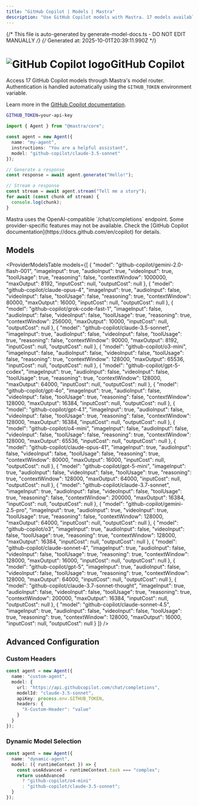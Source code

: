 ```yaml
---
title: "GitHub Copilot | Models | Mastra"
description: "Use GitHub Copilot models with Mastra. 17 models available."
---
```


{/* This file is auto-generated by generate-model-docs.ts - DO NOT EDIT MANUALLY */}
{/* Generated at: 2025-10-01T20:39:11.990Z */}



# <img src="https://models.dev/logos/github-copilot.svg" alt="GitHub Copilot logo" className="inline w-8 h-8 mr-2 align-middle dark:invert dark:brightness-0 dark:contrast-200" />GitHub Copilot

Access 17 GitHub Copilot models through Mastra's model router. Authentication is handled automatically using the `GITHUB_TOKEN` environment variable.

Learn more in the [GitHub Copilot documentation](https://docs.github.com/en/copilot).

```bash
GITHUB_TOKEN=your-api-key
```

```typescript
import { Agent } from "@mastra/core";

const agent = new Agent({
  name: "my-agent",
  instructions: "You are a helpful assistant",
  model: "github-copilot/claude-3.5-sonnet"
});

// Generate a response
const response = await agent.generate("Hello!");

// Stream a response
const stream = await agent.stream("Tell me a story");
for await (const chunk of stream) {
  console.log(chunk);
}
```

<Callout type="info">
Mastra uses the OpenAI-compatible `/chat/completions` endpoint. Some provider-specific features may not be available. Check the [GitHub Copilot documentation](https://docs.github.com/en/copilot) for details.
</Callout>

## Models

<ProviderModelsTable 
  models={[
  {
    "model": "github-copilot/gemini-2.0-flash-001",
    "imageInput": true,
    "audioInput": true,
    "videoInput": true,
    "toolUsage": true,
    "reasoning": false,
    "contextWindow": 1000000,
    "maxOutput": 8192,
    "inputCost": null,
    "outputCost": null
  },
  {
    "model": "github-copilot/claude-opus-4",
    "imageInput": true,
    "audioInput": false,
    "videoInput": false,
    "toolUsage": false,
    "reasoning": true,
    "contextWindow": 80000,
    "maxOutput": 16000,
    "inputCost": null,
    "outputCost": null
  },
  {
    "model": "github-copilot/grok-code-fast-1",
    "imageInput": false,
    "audioInput": false,
    "videoInput": false,
    "toolUsage": true,
    "reasoning": true,
    "contextWindow": 256000,
    "maxOutput": 10000,
    "inputCost": null,
    "outputCost": null
  },
  {
    "model": "github-copilot/claude-3.5-sonnet",
    "imageInput": true,
    "audioInput": false,
    "videoInput": false,
    "toolUsage": true,
    "reasoning": false,
    "contextWindow": 90000,
    "maxOutput": 8192,
    "inputCost": null,
    "outputCost": null
  },
  {
    "model": "github-copilot/o3-mini",
    "imageInput": false,
    "audioInput": false,
    "videoInput": false,
    "toolUsage": false,
    "reasoning": true,
    "contextWindow": 128000,
    "maxOutput": 65536,
    "inputCost": null,
    "outputCost": null
  },
  {
    "model": "github-copilot/gpt-5-codex",
    "imageInput": true,
    "audioInput": false,
    "videoInput": false,
    "toolUsage": true,
    "reasoning": true,
    "contextWindow": 128000,
    "maxOutput": 64000,
    "inputCost": null,
    "outputCost": null
  },
  {
    "model": "github-copilot/gpt-4o",
    "imageInput": true,
    "audioInput": false,
    "videoInput": false,
    "toolUsage": true,
    "reasoning": false,
    "contextWindow": 128000,
    "maxOutput": 16384,
    "inputCost": null,
    "outputCost": null
  },
  {
    "model": "github-copilot/gpt-4.1",
    "imageInput": true,
    "audioInput": false,
    "videoInput": false,
    "toolUsage": true,
    "reasoning": false,
    "contextWindow": 128000,
    "maxOutput": 16384,
    "inputCost": null,
    "outputCost": null
  },
  {
    "model": "github-copilot/o4-mini",
    "imageInput": false,
    "audioInput": false,
    "videoInput": false,
    "toolUsage": false,
    "reasoning": true,
    "contextWindow": 128000,
    "maxOutput": 65536,
    "inputCost": null,
    "outputCost": null
  },
  {
    "model": "github-copilot/claude-opus-41",
    "imageInput": true,
    "audioInput": false,
    "videoInput": false,
    "toolUsage": false,
    "reasoning": true,
    "contextWindow": 80000,
    "maxOutput": 16000,
    "inputCost": null,
    "outputCost": null
  },
  {
    "model": "github-copilot/gpt-5-mini",
    "imageInput": true,
    "audioInput": false,
    "videoInput": false,
    "toolUsage": true,
    "reasoning": true,
    "contextWindow": 128000,
    "maxOutput": 64000,
    "inputCost": null,
    "outputCost": null
  },
  {
    "model": "github-copilot/claude-3.7-sonnet",
    "imageInput": true,
    "audioInput": false,
    "videoInput": false,
    "toolUsage": true,
    "reasoning": false,
    "contextWindow": 200000,
    "maxOutput": 16384,
    "inputCost": null,
    "outputCost": null
  },
  {
    "model": "github-copilot/gemini-2.5-pro",
    "imageInput": true,
    "audioInput": true,
    "videoInput": true,
    "toolUsage": true,
    "reasoning": false,
    "contextWindow": 128000,
    "maxOutput": 64000,
    "inputCost": null,
    "outputCost": null
  },
  {
    "model": "github-copilot/o3",
    "imageInput": true,
    "audioInput": false,
    "videoInput": false,
    "toolUsage": true,
    "reasoning": true,
    "contextWindow": 128000,
    "maxOutput": 16384,
    "inputCost": null,
    "outputCost": null
  },
  {
    "model": "github-copilot/claude-sonnet-4",
    "imageInput": true,
    "audioInput": false,
    "videoInput": false,
    "toolUsage": true,
    "reasoning": true,
    "contextWindow": 128000,
    "maxOutput": 16000,
    "inputCost": null,
    "outputCost": null
  },
  {
    "model": "github-copilot/gpt-5",
    "imageInput": true,
    "audioInput": false,
    "videoInput": false,
    "toolUsage": true,
    "reasoning": true,
    "contextWindow": 128000,
    "maxOutput": 64000,
    "inputCost": null,
    "outputCost": null
  },
  {
    "model": "github-copilot/claude-3.7-sonnet-thought",
    "imageInput": true,
    "audioInput": false,
    "videoInput": false,
    "toolUsage": true,
    "reasoning": true,
    "contextWindow": 200000,
    "maxOutput": 16384,
    "inputCost": null,
    "outputCost": null
  },
  {
    "model": "github-copilot/claude-sonnet-4.5",
    "imageInput": true,
    "audioInput": false,
    "videoInput": false,
    "toolUsage": true,
    "reasoning": true,
    "contextWindow": 128000,
    "maxOutput": 16000,
    "inputCost": null,
    "outputCost": null
  }
]}
/>

## Advanced Configuration

### Custom Headers

```typescript
const agent = new Agent({
  name: "custom-agent",
  model: {
    url: "https://api.githubcopilot.com/chat/completions",
    modelId: "claude-3.5-sonnet",
    apiKey: process.env.GITHUB_TOKEN,
    headers: {
      "X-Custom-Header": "value"
    }
  }
});
```

### Dynamic Model Selection

```typescript
const agent = new Agent({
  name: "dynamic-agent",
  model: ({ runtimeContext }) => {
    const useAdvanced = runtimeContext.task === "complex";
    return useAdvanced 
      ? "github-copilot/o4-mini"
      : "github-copilot/claude-3.5-sonnet";
  }
});
```
